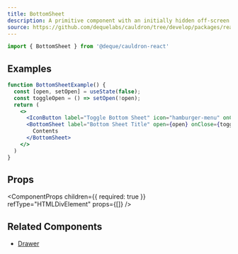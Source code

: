 ```yaml
---
title: BottomSheet
description: A primitive component with an initially hidden off-screen container anchored to the bottom of the page to provide quick access to additional content or information.
source: https://github.com/dequelabs/cauldron/tree/develop/packages/react/src/components/BottomSheet/index.tsx
---
```



```js
import { BottomSheet } from '@deque/cauldron-react'
```

## Examples

```jsx example
function BottomSheetExample() {
  const [open, setOpen] = useState(false);
  const toggleOpen = () => setOpen(!open);
  return (
    <>
      <IconButton label="Toggle Bottom Sheet" icon="hamburger-menu" onClick={toggleOpen} />
      <BottomSheet label="Bottom Sheet Title" open={open} onClose={toggleOpen}>
        Contents
      </BottomSheet>
    </>
  )
}
```

## Props

<ComponentProps
  children={{
    required: true
  }}
  refType="HTMLDivElement"
  props={[]}
/>

## Related Components

- [Drawer](./Drawer)